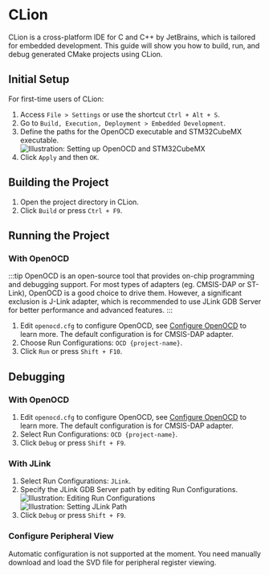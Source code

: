 # CLion
CLion is a cross-platform IDE for C and C++ by JetBrains, which is tailored for embedded development. This guide will show you how to build, run, and debug generated CMake projects using CLion.

## Initial Setup
For first-time users of CLion:

1. Access `File > Settings` or use the shortcut `Ctrl + Alt + S`.
2. Go to `Build, Execution, Deployment > Embedded Development`.
3. Define the paths for the OpenOCD executable and STM32CubeMX executable.  
   ![Illustration: Setting up OpenOCD and STM32CubeMX](./clion/embedded-development-settings.png)
4. Click `Apply` and then `OK`.

## Building the Project
1. Open the project directory in CLion.
2. Click `Build` or press `Ctrl + F9`.

## Running the Project
### With OpenOCD
:::tip
OpenOCD is an open-source tool that provides on-chip programming and debugging support. For most types of adapters (eg. CMSIS-DAP or ST-Link), OpenOCD is a good choice to drive them. However, a significant exclusion is J-Link adapter, which is recommended to use JLink GDB Server for better performance and advanced features.
:::

1. Edit `openocd.cfg` to configure OpenOCD, see [Configure OpenOCD](/docs/config-openocd) to learn more. The default configuration is for CMSIS-DAP adapter.
2. Choose Run Configurations: `OCD {project-name}`.
3. Click `Run` or press `Shift + F10`.

## Debugging
### With OpenOCD
1. Edit `openocd.cfg` to configure OpenOCD, see [Configure OpenOCD](/docs/config-openocd) to learn more. The default configuration is for CMSIS-DAP adapter.
2. Select Run Configurations: `OCD {project-name}`.
3. Click `Debug` or press `Shift + F9`.

### With JLink
1. Select Run Configurations: `JLink`.
2. Specify the JLink GDB Server path by editing Run Configurations.  
   ![Illustration: Editing Run Configurations](./clion/edit-run-configurations.png)
   ![Illustration: Setting JLink Path](./clion/set-jlink-path.png)
3. Click `Debug` or press `Shift + F9`.

### Configure Peripheral View
Automatic configuration is not supported at the moment. You need manually download and load the SVD file for peripheral register viewing.
